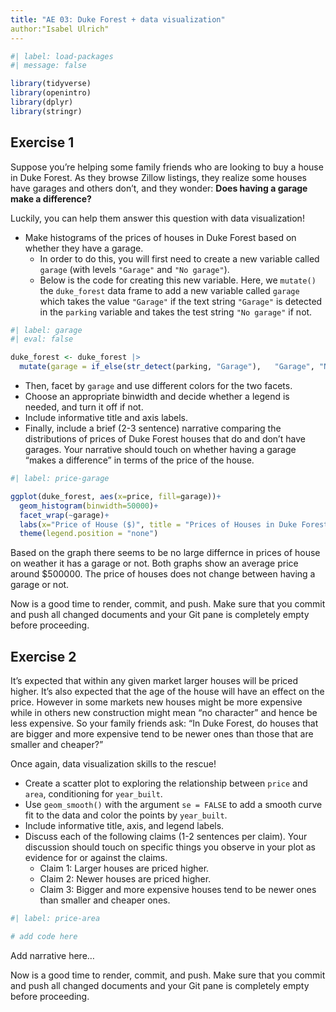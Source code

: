 ```yaml
---
title: "AE 03: Duke Forest + data visualization"
author:"Isabel Ulrich"
---
```


```r
#| label: load-packages
#| message: false

library(tidyverse)
library(openintro)
library(dplyr)
library(stringr)
```

## Exercise 1

Suppose you're helping some family friends who are looking to buy a house in Duke Forest.
As they browse Zillow listings, they realize some houses have garages and others don't, and they wonder: **Does having a garage make a difference?**

Luckily, you can help them answer this question with data visualization!

-   Make histograms of the prices of houses in Duke Forest based on whether they have a garage.
    -   In order to do this, you will first need to create a new variable called `garage` (with levels `"Garage"` and `"No garage"`).
    -   Below is the code for creating this new variable. Here, we `mutate()` the `duke_forest` data frame to add a new variable called `garage` which takes the value `"Garage"` if the text string `"Garage"` is detected in the `parking` variable and takes the test string `"No garage"` if not.

```r
#| label: garage
#| eval: false

duke_forest <- duke_forest |>
  mutate(garage = if_else(str_detect(parking, "Garage"),   "Garage", "No garage"))
```

-   Then, facet by `garage` and use different colors for the two facets.
-   Choose an appropriate binwidth and decide whether a legend is needed, and turn it off if not.
-   Include informative title and axis labels.
-   Finally, include a brief (2-3 sentence) narrative comparing the distributions of prices of Duke Forest houses that do and don't have garages. Your narrative should touch on whether having a garage "makes a difference" in terms of the price of the house.

```r
#| label: price-garage

ggplot(duke_forest, aes(x=price, fill=garage))+
  geom_histogram(binwidth=50000)+
  facet_wrap(~garage)+
  labs(x="Price of House ($)", title = "Prices of Houses in Duke Forest with Garages and no Garages")+
  theme(legend.position = "none")
```
Based on the graph there seems to be no large differnce in prices of house on weather it has a garage or not. Both graphs show an average price around $500000. The price of houses does not change between having a garage or not. 

::: callout-important
Now is a good time to render, commit, and push.
Make sure that you commit and push all changed documents and your Git pane is completely empty before proceeding.
:::

## Exercise 2

It's expected that within any given market larger houses will be priced higher.
It's also expected that the age of the house will have an effect on the price.
However in some markets new houses might be more expensive while in others new construction might mean "no character" and hence be less expensive.
So your family friends ask: "In Duke Forest, do houses that are bigger and more expensive tend to be newer ones than those that are smaller and cheaper?"

Once again, data visualization skills to the rescue!

-   Create a scatter plot to exploring the relationship between `price` and `area`, conditioning for `year_built`.
-   Use `geom_smooth()` with the argument `se = FALSE` to add a smooth curve fit to the data and color the points by `year_built`.
-   Include informative title, axis, and legend labels.
-   Discuss each of the following claims (1-2 sentences per claim). Your discussion should touch on specific things you observe in your plot as evidence for or against the claims.
    -   Claim 1: Larger houses are priced higher.
    -   Claim 2: Newer houses are priced higher.
    -   Claim 3: Bigger and more expensive houses tend to be newer ones than smaller and cheaper ones.

```r
#| label: price-area

# add code here
```

Add narrative here...

::: callout-important
Now is a good time to render, commit, and push.
Make sure that you commit and push all changed documents and your Git pane is completely empty before proceeding.
:::
